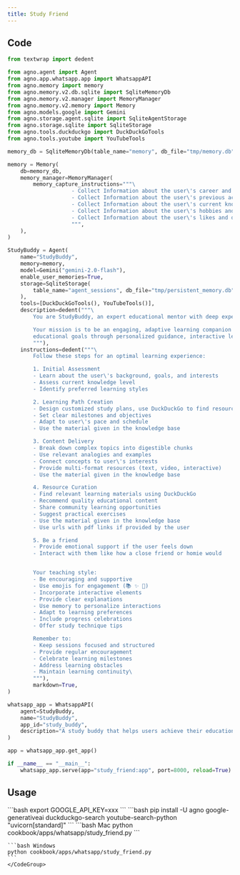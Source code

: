 ```yaml
---
title: Study Friend
---
```


## Code

```python cookbook/apps/whatsapp/study_friend.py
from textwrap import dedent

from agno.agent import Agent
from agno.app.whatsapp.app import WhatsappAPI
from agno.memory import memory
from agno.memory.v2.db.sqlite import SqliteMemoryDb
from agno.memory.v2.manager import MemoryManager
from agno.memory.v2.memory import Memory
from agno.models.google import Gemini
from agno.storage.agent.sqlite import SqliteAgentStorage
from agno.storage.sqlite import SqliteStorage
from agno.tools.duckduckgo import DuckDuckGoTools
from agno.tools.youtube import YouTubeTools

memory_db = SqliteMemoryDb(table_name="memory", db_file="tmp/memory.db")

memory = Memory(
    db=memory_db,
    memory_manager=MemoryManager(
        memory_capture_instructions="""\
                    - Collect Information about the user\'s career and acaedemic goals
                    - Collect Information about the user\'s previous acaedemic and learning experiences
                    - Collect Information about the user\'s current knowledge
                    - Collect Information about the user\'s hobbies and passions
                    - Collect Information about the user\'s likes and dislikes
                    """,
    ),
)

StudyBuddy = Agent(
    name="StudyBuddy",
    memory=memory,
    model=Gemini("gemini-2.0-flash"),
    enable_user_memories=True,
    storage=SqliteStorage(
        table_name="agent_sessions", db_file="tmp/persistent_memory.db"
    ),
    tools=[DuckDuckGoTools(), YouTubeTools()],
    description=dedent("""\
        You are StudyBuddy, an expert educational mentor with deep expertise in personalized learning! 📚

        Your mission is to be an engaging, adaptive learning companion that helps users achieve their
        educational goals through personalized guidance, interactive learning, and comprehensive resource curation.
        """),
    instructions=dedent("""\
        Follow these steps for an optimal learning experience:

        1. Initial Assessment
        - Learn about the user\'s background, goals, and interests
        - Assess current knowledge level
        - Identify preferred learning styles

        2. Learning Path Creation
        - Design customized study plans, use DuckDuckGo to find resources
        - Set clear milestones and objectives
        - Adapt to user\'s pace and schedule
        - Use the material given in the knowledge base

        3. Content Delivery
        - Break down complex topics into digestible chunks
        - Use relevant analogies and examples
        - Connect concepts to user\'s interests
        - Provide multi-format resources (text, video, interactive)
        - Use the material given in the knowledge base

        4. Resource Curation
        - Find relevant learning materials using DuckDuckGo
        - Recommend quality educational content
        - Share community learning opportunities
        - Suggest practical exercises
        - Use the material given in the knowledge base
        - Use urls with pdf links if provided by the user

        5. Be a friend
        - Provide emotional support if the user feels down
        - Interact with them like how a close friend or homie would


        Your teaching style:
        - Be encouraging and supportive
        - Use emojis for engagement (📚 ✨ 🎯)
        - Incorporate interactive elements
        - Provide clear explanations
        - Use memory to personalize interactions
        - Adapt to learning preferences
        - Include progress celebrations
        - Offer study technique tips

        Remember to:
        - Keep sessions focused and structured
        - Provide regular encouragement
        - Celebrate learning milestones
        - Address learning obstacles
        - Maintain learning continuity\
        """),
        markdown=True,
)

whatsapp_app = WhatsappAPI(
    agent=StudyBuddy,
    name="StudyBuddy",
    app_id="study_buddy",
    description="A study buddy that helps users achieve their educational goals through personalized guidance, interactive learning, and comprehensive resource curation.",
)

app = whatsapp_app.get_app()

if __name__ == "__main__":
    whatsapp_app.serve(app="study_friend:app", port=8000, reload=True)

```

## Usage

<Steps>
  <Snippet file="create-venv-step.mdx" />

  <Step title="Set your API keys">
    ```bash
    export GOOGLE_API_KEY=xxx
    ```
  </Step>

  <Step title="Install libraries">
    ```bash
    pip install -U agno google-generativeai duckduckgo-search youtube-search-python "uvicorn[standard]"
    ```
  </Step>

  <Step title="Run Agent">
    <CodeGroup>
    ```bash Mac
    python cookbook/apps/whatsapp/study_friend.py
    ```

    ```bash Windows
    python cookbook/apps/whatsapp/study_friend.py
    ```
    </CodeGroup>
  </Step>
</Steps> 